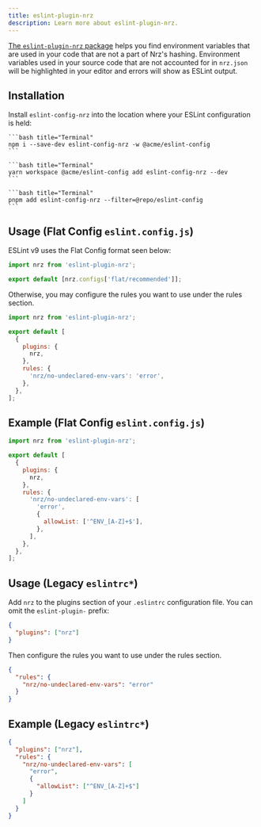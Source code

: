 ```yaml
---
title: eslint-plugin-nrz
description: Learn more about eslint-plugin-nrz.
---
```



[The `eslint-plugin-nrz` package](https://www.npmjs.com/package/eslint-plugin-nrz) helps you find environment variables that are used in your code that are not a part of Nrz's hashing. Environment variables used in your source code that are not accounted for in `nrz.json` will be highlighted in your editor and errors will show as ESLint output.

## Installation

Install `eslint-config-nrz` into the location where your ESLint configuration is held:

<PackageManagerTabs>
  <Tab>

    ```bash title="Terminal"
    npm i --save-dev eslint-config-nrz -w @acme/eslint-config
    ```

  </Tab>
  <Tab>

    ```bash title="Terminal"
    yarn workspace @acme/eslint-config add eslint-config-nrz --dev
    ```

  </Tab>
  <Tab>

    ```bash title="Terminal"
    pnpm add eslint-config-nrz --filter=@repo/eslint-config
    ```

  </Tab>
</PackageManagerTabs>

## Usage (Flat Config `eslint.config.js`)

ESLint v9 uses the Flat Config format seen below:

```js title="./packages/eslint-config/base.js"
import nrz from 'eslint-plugin-nrz';

export default [nrz.configs['flat/recommended']];
```

Otherwise, you may configure the rules you want to use under the rules section.

```js title="./packages/eslint-config/base.js"
import nrz from 'eslint-plugin-nrz';

export default [
  {
    plugins: {
      nrz,
    },
    rules: {
      'nrz/no-undeclared-env-vars': 'error',
    },
  },
];
```

## Example (Flat Config `eslint.config.js`)

```js title="./packages/eslint-config/base.js"
import nrz from 'eslint-plugin-nrz';

export default [
  {
    plugins: {
      nrz,
    },
    rules: {
      'nrz/no-undeclared-env-vars': [
        'error',
        {
          allowList: ['^ENV_[A-Z]+$'],
        },
      ],
    },
  },
];
```

## Usage (Legacy `eslintrc*`)

Add `nrz` to the plugins section of your `.eslintrc` configuration file. You can omit the `eslint-plugin-` prefix:

```json title="./packages/eslint-config/base.json"
{
  "plugins": ["nrz"]
}
```

Then configure the rules you want to use under the rules section.

```json title="./packages/eslint-config/base.json"
{
  "rules": {
    "nrz/no-undeclared-env-vars": "error"
  }
}
```

## Example (Legacy `eslintrc*`)

```json title="./packages/eslint-config/base.json"
{
  "plugins": ["nrz"],
  "rules": {
    "nrz/no-undeclared-env-vars": [
      "error",
      {
        "allowList": ["^ENV_[A-Z]+$"]
      }
    ]
  }
}
```
